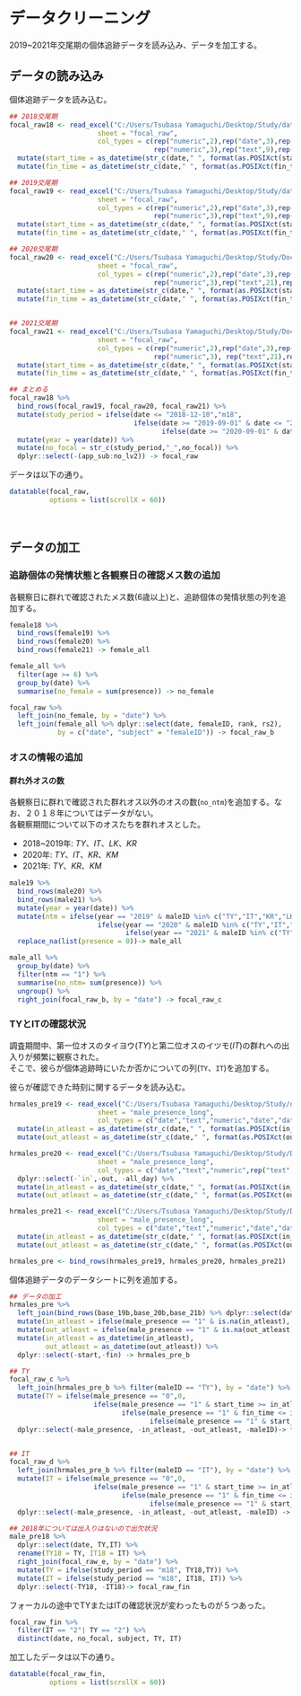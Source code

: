 # データクリーニング  
2019~2021年交尾期の個体追跡データを読み込み、データを加工する。  

## データの読み込み  
個体追跡データを読み込む。  
```r
## 2018交尾期  
focal_raw18 <- read_excel("C:/Users/Tsubasa Yamaguchi/Desktop/Study/data/2018mating/2018mating_raw.xlsx",
                      sheet = "focal_raw",
                      col_types = c(rep("numeric",2),rep("date",3),rep("text",1),rep("numeric",2), rep("text",2),"numeric","text",
                                    rep("numeric",3),rep("text",9),rep("numeric",2),rep("text",6),rep("numeric",5),rep("text",2))) %>% 
  mutate(start_time = as_datetime(str_c(date," ", format(as.POSIXct(start_time), format = "%H:%M:%S")))) %>% 
  mutate(fin_time = as_datetime(str_c(date," ", format(as.POSIXct(fin_time), format = "%H:%M:%S")))) 

## 2019交尾期
focal_raw19 <- read_excel("C:/Users/Tsubasa Yamaguchi/Desktop/Study/data/2019mating/2019mating_raw.xlsx",
                      sheet = "focal_raw",
                      col_types = c(rep("numeric",2),rep("date",3),rep("text",1),rep("numeric",2), rep("text",2),"numeric","text",
                                    rep("numeric",3),rep("text",9),rep("numeric",2),rep("text",6),rep("numeric",5),rep("text",2))) %>% 
  mutate(start_time = as_datetime(str_c(date," ", format(as.POSIXct(start_time), format = "%H:%M:%S")))) %>% 
  mutate(fin_time = as_datetime(str_c(date," ", format(as.POSIXct(fin_time), format = "%H:%M:%S")))) 

## 2020交尾期  
focal_raw20 <- read_excel("C:/Users/Tsubasa Yamaguchi/Desktop/Study/DoctorStudy/data/2020mating/2020mating_raw.xlsx",
                      sheet = "focal_raw",
                      col_types = c(rep("numeric",2),rep("date",3),rep("text",1),rep("numeric",2), rep("text",2), "numeric","text",
                                    rep("numeric",3),rep("text",21),rep("numeric",2),rep("text",4),rep("numeric",4),"text","numeric","text")) %>% 
  mutate(start_time = as_datetime(str_c(date," ", format(as.POSIXct(start_time), format = "%H:%M:%S")))) %>% 
  mutate(fin_time = as_datetime(str_c(date," ", format(as.POSIXct(fin_time), format = "%H:%M:%S")))) 


## 2021交尾期
focal_raw21 <- read_excel("C:/Users/Tsubasa Yamaguchi/Desktop/Study/DoctorStudy/data/2021mating/2021mating_raw.xlsx",
                      sheet = "focal_raw",
                      col_types = c(rep("numeric",2),rep("date",3),rep("text",1),rep("numeric",2), rep("text",2), "numeric","text",
                                    rep("numeric",3), rep("text",21),rep("numeric",2),rep("text",4),rep("numeric",4),"text","numeric","text")) %>% 
  mutate(start_time = as_datetime(str_c(date," ", format(as.POSIXct(start_time), format = "%H:%M:%S")))) %>% 
  mutate(fin_time = as_datetime(str_c(date," ", format(as.POSIXct(fin_time), format = "%H:%M:%S")))) 

## まとめる  
focal_raw18 %>% 
  bind_rows(focal_raw19, focal_raw20, focal_raw21) %>% 
  mutate(study_period = ifelse(date <= "2018-12-10","m18",
                               ifelse(date >= "2019-09-01" & date <= "2019-12-31","m19",
                                      ifelse(date >= "2020-09-01" & date <= "2020-12-31","m20","m21")))) %>% 
  mutate(year = year(date)) %>% 
  mutate(no_focal = str_c(study_period,"_",no_focal)) %>% 
  dplyr::select(-(app_sub:no_lv2)) -> focal_raw
```

データは以下の通り。  
```r
datatable(focal_raw,
          options = list(scrollX = 60))
```
<br/>  

## データの加工  
### 追跡個体の発情状態と各観察日の確認メス数の追加  
各観察日に群れで確認されたメス数(6歳以上)と、追跡個体の発情状態の列を追加する。  

```r
female18 %>%
  bind_rows(female19) %>% 
  bind_rows(female20) %>% 
  bind_rows(female21) -> female_all

female_all %>% 
  filter(age >= 6) %>% 
  group_by(date) %>% 
  summarise(no_female = sum(presence)) -> no_female

focal_raw %>% 
  left_join(no_female, by = "date") %>% 
  left_join(female_all %>% dplyr::select(date, femaleID, rank, rs2),
            by = c("date", "subject" = "femaleID")) -> focal_raw_b
```

### オスの情報の追加  
#### 群れ外オスの数  
各観察日に群れで確認された群れオス以外のオスの数(`no_ntm`)を追加する。なお、２０１８年についてはデータがない。  
各観察期間について以下のオスたちを群れオスとした。  

- 2018~2019年: *TY*、*IT*、*LK*、*KR*  
- 2020年: *TY*、*IT*、*KR*、*KM*  
- 2021年: *TY*、*KR*、*KM*    

```r
male19 %>% 
  bind_rows(male20) %>% 
  bind_rows(male21) %>% 
  mutate(year = year(date)) %>% 
  mutate(ntm = ifelse(year == "2019" & maleID %in% c("TY","IT","KR","LK"),0,
                      ifelse(year == "2020" & maleID %in% c("TY","IT","KR","KM"),0,
                             ifelse(year == "2021" & maleID %in% c("TY","KR","KM"),0,1)))) %>% 
  replace_na(list(presence = 0))-> male_all

male_all %>% 
  group_by(date) %>% 
  filter(ntm == "1") %>% 
  summarise(no_ntm= sum(presence)) %>% 
  ungroup() %>% 
  right_join(focal_raw_b, by = "date") -> focal_raw_c
```

### TYとITの確認状況  
調査期間中、第一位オスのタイヨウ(*TY*)と第二位オスのイツモ(*IT*)の群れへの出入りが頻繁に観察された。  
そこで、彼らが個体追跡時にいたか否かについての列(`TY`、`IT`)を追加する。  

彼らが確認できた時刻に関するデータを読み込む。  
```r
hrmales_pre19 <- read_excel("C:/Users/Tsubasa Yamaguchi/Desktop/Study/data/2019mating/2019mating_raw.xlsx",
                      sheet = "male_presence_long",
                      col_types = c("date","text","numeric","date","date")) %>% 
  mutate(in_atleast = as_datetime(str_c(date," ", format(as.POSIXct(in_atleast), format = "%H:%M:%S")))) %>% 
  mutate(out_atleast = as_datetime(str_c(date," ", format(as.POSIXct(out_atleast), format = "%H:%M:%S")))) 

hrmales_pre20 <- read_excel("C:/Users/Tsubasa Yamaguchi/Desktop/Study/DoctorStudy/data/2020mating/2020mating_raw.xlsx",
                      sheet = "male_presence_long",
                      col_types = c("date","text","numeric",rep("text",2),"date","date","numeric")) %>% 
  dplyr::select(-`in`,-out, -all_day) %>% 
  mutate(in_atleast = as_datetime(str_c(date," ", format(as.POSIXct(in_atleast), format = "%H:%M:%S")))) %>% 
  mutate(out_atleast = as_datetime(str_c(date," ", format(as.POSIXct(out_atleast), format = "%H:%M:%S")))) 

hrmales_pre21 <- read_excel("C:/Users/Tsubasa Yamaguchi/Desktop/Study/DoctorStudy/data/2021mating/2021mating_raw.xlsx",
                      sheet = "male_presence_long",
                      col_types = c("date","text","numeric","date","date")) %>% 
  mutate(in_atleast = as_datetime(str_c(date," ", format(as.POSIXct(in_atleast), format = "%H:%M:%S")))) %>% 
  mutate(out_atleast = as_datetime(str_c(date," ", format(as.POSIXct(out_atleast), format = "%H:%M:%S")))) 

hrmales_pre <- bind_rows(hrmales_pre19, hrmales_pre20, hrmales_pre21)
```

個体追跡データのデータシートに列を追加する。  
```r
## データの加工
hrmales_pre %>%
  left_join(bind_rows(base_19b,base_20b,base_21b) %>% dplyr::select(date, start, fin), by = "date") %>% 
  mutate(in_atleast = ifelse(male_presence == "1" & is.na(in_atleast), start, in_atleast)) %>% 
  mutate(out_atleast = ifelse(male_presence == "1" & is.na(out_atleast), fin, out_atleast)) %>% 
  mutate(in_atleast = as_datetime(in_atleast),
         out_atleast = as_datetime(out_atleast)) %>% 
  dplyr::select(-start,-fin) -> hrmales_pre_b

## TY
focal_raw_c %>% 
  left_join(hrmales_pre_b %>% filter(maleID == "TY"), by = "date") %>% 
  mutate(TY = ifelse(male_presence == "0",0,
                     ifelse(male_presence == "1" & start_time >= in_atleast & fin_time <= out_atleast, 1,
                            ifelse(male_presence == "1" & fin_time <= in_atleast, 0,
                                   ifelse(male_presence == "1" & start_time >= out_atleast, 0, 2))))) %>% 
  dplyr::select(-male_presence, -in_atleast, -out_atleast, -maleID)-> focal_raw_d


## IT
focal_raw_d %>% 
  left_join(hrmales_pre_b %>% filter(maleID == "IT"), by = "date") %>% 
  mutate(IT = ifelse(male_presence == "0",0,
                     ifelse(male_presence == "1" & start_time >= in_atleast & fin_time <= out_atleast, 1,
                            ifelse(male_presence == "1" & fin_time <= in_atleast, 0,
                                   ifelse(male_presence == "1" & start_time >= out_atleast, 0, 2))))) %>% 
  dplyr::select(-male_presence, -in_atleast, -out_atleast, -maleID) -> focal_raw_e

## 2018年については出入りはないので出欠状況  
male_pre18 %>% 
  dplyr::select(date, TY,IT) %>% 
  rename(TY18 = TY, IT18 = IT) %>% 
  right_join(focal_raw_e, by = "date") %>% 
  mutate(TY = ifelse(study_period == "m18", TY18,TY)) %>% 
  mutate(IT = ifelse(study_period == "m18", IT18, IT)) %>% 
  dplyr::select(-TY18, -IT18)-> focal_raw_fin
```

フォーカルの途中でTYまたはITの確認状況が変わったものが５つあった。
```r
focal_raw_fin %>% 
  filter(IT == "2"| TY == "2") %>% 
  distinct(date, no_focal, subject, TY, IT)
```

加工したデータは以下の通り。  
```r
datatable(focal_raw_fin,
          options = list(scrollX = 60))
```

